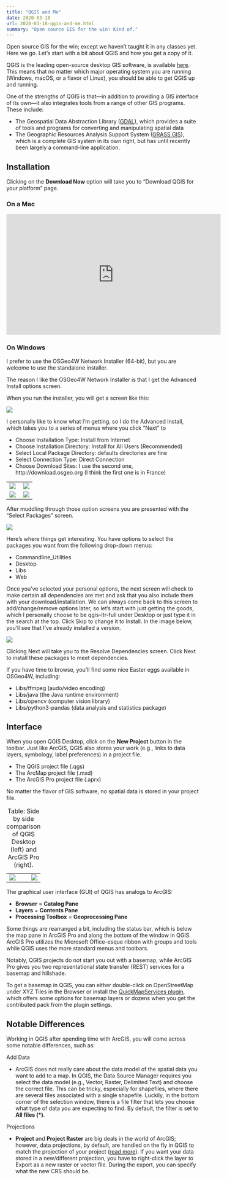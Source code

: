 ```yaml
---
title: "QGIS and Me"
date: 2020-03-18
url: 2020-03-18-qgis-and-me.html
summary: "Open source GIS for the win! Kind of."
---
```


Open source GIS for the win; except we haven't taught it in any classes yet.
Here we go.
Let's start with a bit about QGIS and how you get a copy of it.

QGIS is the leading open-source desktop GIS software, is available [here](https://www.qgis.org).
This means that no matter which major operating system you are running (Windows, macOS, or a flavor of Linux), you should be able to get QGIS up and running.

One of the strengths of QGIS is that---in addition to providing a GIS interface of its own---it also integrates tools from a range of other GIS programs. These include:

-   The Geospatial Data Abstraction Library ([GDAL](http://www.gdal.org/)), which provides a suite of tools and programs for converting and manipulating spatial data
-   The Geographic Resources Analysis Support System ([GRASS GIS](http://grass.osgeo.org/)), which is a complete GIS system in its own right, but has until recently been largely a command-line application.


## Installation
Clicking on the **Download Now** option will take you to "Download QGIS for your platform" page.

### On a Mac
<iframe width="560" height="315" src="https://www.youtube.com/embed/908NyL7roFs" frameborder="0" allow="accelerometer; autoplay; encrypted-media; gyroscope; picture-in-picture" allowfullscreen></iframe>

### On Windows
I prefer to use the OSGeo4W Network Installer (64-bit), but you are welcome to use the standalone installer.

The reason I like the OSGeo4W Network Installer is that I get the Advanced Install options screen.

When you run the installer, you will get a screen like this:

![](images\osgeo4w_netinstall-1.png)

I personally like to know what I'm getting, so I do the Advanced Install, which takes you to a series of menus where you click "Next" to

* Choose Installation Type: Install from Internet
* Choose Installation Directory: Install for All Users (Recommended)
* Select Local Package Directory: defaults directories are fine
* Select Connection Type: Direct Connection
* Choose Download Sites: I use the second one, http://download.osgeo.org (I think the first one is in France)

|                                    |                                        |
|:-----------------------------------|---------------------------------------:|
| ![](images/osgeo4w_netinstall-2.png) | ![](images/osgeo4w_netinstall-3.png) |
| ![](images/osgeo4w_netinstall-4.png) | ![](images/osgeo4w_netinstall-5.png) |

After muddling through those option screens you are presented with the "Select Packages" screen.

![](images/osgeo4w_netinstall-6.png)

Here's where things get interesting.
You have options to select the packages you want from the following drop-down menus:

* Commandline_Utilities
* Desktop
* Libs
* Web

Once you've selected your personal options, the next screen will check to make certain all dependencies are met and ask that you also include them with your download/installation.
We can always come back to this screen to add/change/remove options later, so let's start with just getting the goods, which I personally choose to be qgis-ltr-full under Desktop or just type it in the search at the top.
Click Skip to change it to Install.
In the image below, you'll see that I've already installed a version.

![](images/osgeo4w_netinstall-7.png)

Clicking Next will take you to the Resolve Dependencies screen.
Click Next to install these packages to meet dependencies.

If you have time to browse, you'll find some nice Easter eggs available in OSGeo4W, including:

* Libs/ffmpeg (audo/video encoding)
* Libs/java (the Java runtime environment)
* Libs/opencv (computer vision library)
* Libs/python3-pandas (data analysis and statistics package)

## Interface
When you open QGIS Desktop, click on the **New Project** button in the toolbar.
Just like ArcGIS, QGIS also stores your work (e.g., links to data layers, symbology, label preferences) in a project file.

* The QGIS project file (.qgs)
* The ArcMap project file (.mxd)
* The ArcGIS Pro project file (.aprx)

No matter the flavor of GIS software, no spatial data is stored in your project file.

:   Table: Side by side comparison of QGIS Desktop (left) and ArcGIS Pro (right).

|                                    |                                        |
|:-----------------------------------|---------------------------------------:|
| ![](images/2020-03-18_qgis_desktop.png) | ![](images/2020-03-18_arcgis_desktop.png) |

The graphical user interface (GUI) of QGIS has analogs to ArcGIS:

* **Browser** = **Catalog Pane**
* **Layers** = **Contents Pane**
* **Processing Toolbox** = **Geoprocessing Pane**

Some things are rearranged a bit, including the status bar, which is below the map pane in ArcGIS Pro and along the bottom of the window in QGIS.
ArcGIS Pro utilizes the Microsoft Office-esque ribbon with groups and tools while QGIS uses the more standard menus and toolbars.

Notably, QGIS projects do not start you out with a basemap, while ArcGIS Pro gives you two representational state transfer (REST) services for a basemap and hillshade.

To get a basemap in QGIS, you can either double-click on OpenStreetMap under XYZ Tiles in the Browser or install the [QuickMapServices plugin](https://digital-geography.com/qgis-quickmapservices/), which offers some options for basemap layers or dozens when you get the contributed pack from the plugin settings.

## Notable Differences
Working in QGIS after spending time with ArcGIS, you will come across some notable differences, such as:

Add Data

* ArcGIS does not really care about the data model of the spatial data you want to add to a map.
    In QGIS, the Data Source Manager requires you select the data model (e.g., Vector, Raster, Delimited Text) and choose the correct file.
    This can be tricky, especially for shapefiles, where there are several files associated with a single shapefile.
    Luckily, in the bottom corner of the selection window, there is a file filter that lets you choose what type of data you are expecting to find.
    By default, the filter is set to  **All files (\*)**.

Projections

* **Project** and **Project Raster** are big deals in the world of ArcGIS; however, data projections, by default, are handled on the fly in QGIS to match the projection of your project ([read more](https://docs.qgis.org/3.10/en/docs/user_manual/working_with_projections/working_with_projections.html)).
    If you want your data stored in a new/different projection, you have to right-click the layer to Export as a new raster or vector file.
    During the export, you can specify what the new CRS should be.
